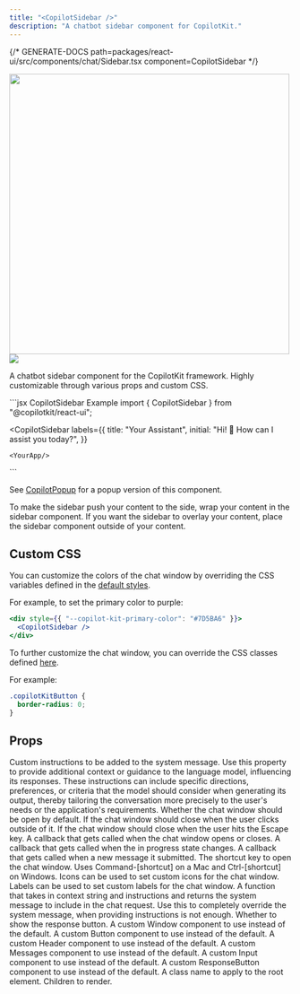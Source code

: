 ```yaml
---
title: "<CopilotSidebar />"
description: "A chatbot sidebar component for CopilotKit."
---
```


{/* GENERATE-DOCS path=packages/react-ui/src/components/chat/Sidebar.tsx component=CopilotSidebar */}
 
<img src="/images/CopilotSidebar/CopilotSidebar.gif" width="500" />
 
<img referrerPolicy="no-referrer-when-downgrade" src="https://static.scarf.sh/a.png?x-pxid=a9b290bb-38f9-4518-ac3b-8f54fdbf43be" />
 
A chatbot sidebar component for the CopilotKit framework. Highly customizable through various props and custom CSS.
 
<RequestExample>
  ```jsx CopilotSidebar Example
  import { CopilotSidebar } from "@copilotkit/react-ui";
 
  <CopilotSidebar
    labels={{
      title: "Your Assistant",
      initial: "Hi! 👋 How can I assist you today?",
    }}
  >
    <YourApp/>
  </CopilotSidebar>
  ```
</RequestExample>
 
 
See [CopilotPopup](./CopilotPopup) for a popup version of this component.
 
<Note>
  To make the sidebar push your content to the side, wrap your content in the
  sidebar component. If you want the sidebar to overlay your content, place the
  sidebar component outside of your content.
</Note>
 
## Custom CSS
 
You can customize the colors of the chat window by overriding the CSS variables
defined in the [default styles](https://github.com/CopilotKit/CopilotKit/blob/main/CopilotKit/packages/react-ui/src/css/colors.css).
 
For example, to set the primary color to purple:
 
```jsx
<div style={{ "--copilot-kit-primary-color": "#7D5BA6" }}>
  <CopilotSidebar />
</div>
```
 
To further customize the chat window, you can override the CSS classes defined
[here](https://github.com/CopilotKit/CopilotKit/blob/main/CopilotKit/packages/react-ui/src/css/).
 
For example:
 
```css
.copilotKitButton {
  border-radius: 0;
}
```

## Props

<ResponseField name="instructions" type="string" >
Custom instructions to be added to the system message. Use this property to
  provide additional context or guidance to the language model, influencing
  its responses. These instructions can include specific directions,
  preferences, or criteria that the model should consider when generating
  its output, thereby tailoring the conversation more precisely to the
  user's needs or the application's requirements.
</ResponseField>

<ResponseField name="defaultOpen" type="boolean" >
Whether the chat window should be open by default.
</ResponseField>

<ResponseField name="clickOutsideToClose" type="boolean" >
If the chat window should close when the user clicks outside of it.
</ResponseField>

<ResponseField name="hitEscapeToClose" type="boolean" >
If the chat window should close when the user hits the Escape key.
</ResponseField>

<ResponseField name="onSetOpen" type="(open: boolean) => void" >
A callback that gets called when the chat window opens or closes.
</ResponseField>

<ResponseField name="onInProgress" type="(inProgress: boolean) => void" >
A callback that gets called when the in progress state changes.
</ResponseField>

<ResponseField name="onSubmitMessage" type="(message: string) => void" >
A callback that gets called when a new message it submitted.
</ResponseField>

<ResponseField name="shortcut" type="string" >
The shortcut key to open the chat window.
  Uses Command-[shortcut] on a Mac and Ctrl-[shortcut] on Windows.
</ResponseField>

<ResponseField name="icons" type="CopilotChatIcons" >
Icons can be used to set custom icons for the chat window.
</ResponseField>

<ResponseField name="labels" type="CopilotChatLabels" >
Labels can be used to set custom labels for the chat window.
</ResponseField>

<ResponseField name="makeSystemMessage" type="SystemMessageFunction" >
A function that takes in context string and instructions and returns
  the system message to include in the chat request.
  Use this to completely override the system message, when providing
  instructions is not enough.
</ResponseField>

<ResponseField name="showResponseButton" type="boolean" >
Whether to show the response button.
</ResponseField>

<ResponseField name="Window" type="React.ComponentType<WindowProps>" >
A custom Window component to use instead of the default.
</ResponseField>

<ResponseField name="Button" type="React.ComponentType<ButtonProps>" >
A custom Button component to use instead of the default.
</ResponseField>

<ResponseField name="Header" type="React.ComponentType<HeaderProps>" >
A custom Header component to use instead of the default.
</ResponseField>

<ResponseField name="Messages" type="React.ComponentType<MessagesProps>" >
A custom Messages component to use instead of the default.
</ResponseField>

<ResponseField name="Input" type="React.ComponentType<InputProps>" >
A custom Input component to use instead of the default.
</ResponseField>

<ResponseField name="ResponseButton" type="React.ComponentType<ResponseButtonProps>" >
A custom ResponseButton component to use instead of the default.
</ResponseField>

<ResponseField name="className" type="string" >
A class name to apply to the root element.
</ResponseField>

<ResponseField name="children" type="React.ReactNode" >
Children to render.
</ResponseField>

